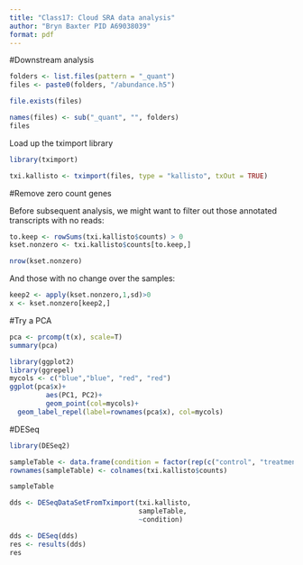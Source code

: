 ```yaml
---
title: "Class17: Cloud SRA data analysis"
author: "Bryn Baxter PID A69038039"
format: pdf
---
```


#Downstream analysis

```r
folders <- list.files(pattern = "_quant")
files <- paste0(folders, "/abundance.h5")

```

```r
file.exists(files)
```

```r
names(files) <- sub("_quant", "", folders)
files

```

Load up the tximport library
```r
library(tximport)

txi.kallisto <- tximport(files, type = "kallisto", txOut = TRUE)
```
#Remove zero count genes 

Before subsequent analysis, we might want to filter out those annotated transcripts with no reads:
```r
to.keep <- rowSums(txi.kallisto$counts) > 0
kset.nonzero <- txi.kallisto$counts[to.keep,]
```

```r
nrow(kset.nonzero)
```

And those with no change over the samples:

```r
keep2 <- apply(kset.nonzero,1,sd)>0
x <- kset.nonzero[keep2,]
```


#Try a PCA

```r
pca <- prcomp(t(x), scale=T)
summary(pca)
```


```r
library(ggplot2)
library(ggrepel)
mycols <- c("blue","blue", "red", "red")
ggplot(pca$x)+
         aes(PC1, PC2)+
         geom_point(col=mycols)+
  geom_label_repel(label=rownames(pca$x), col=mycols)
```
 



#DESeq

```r
library(DESeq2)

sampleTable <- data.frame(condition = factor(rep(c("control", "treatment"), each = 2)))
rownames(sampleTable) <- colnames(txi.kallisto$counts)

sampleTable

```

```r
dds <- DESeqDataSetFromTximport(txi.kallisto,
                                sampleTable, 
                                ~condition)
```

```r
dds <- DESeq(dds)
res <- results(dds)
res
```

